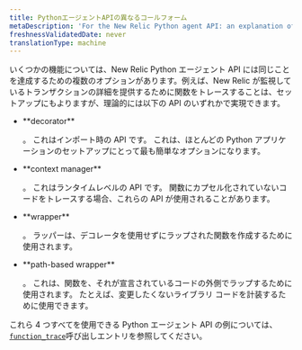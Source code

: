 ```yaml
---
title: PythonエージェントAPIの異なるコールフォーム
metaDescription: 'For the New Relic Python agent API: an explanation of varied call forms for some API functions.'
freshnessValidatedDate: never
translationType: machine
---
```


いくつかの機能については、New Relic Python エージェント API には同じことを達成するための複数のオプションがあります。例えば、New Relic が監視しているトランザクションの詳細を提供するために関数をトレースすることは、セットアップにもよりますが、理論的には以下の API のいずれかで実現できます。

* <DNT>
    **decorator**
  </DNT>

  。 これはインポート時の API です。 これは、ほとんどの Python アプリケーションのセットアップにとって最も簡単なオプションになります。

* <DNT>
    **context manager**
  </DNT>

  。 これはランタイムレベルの API です。 関数にカプセル化されていないコードをトレースする場合、これらの API が使用されることがあります。

* <DNT>
    **wrapper**
  </DNT>

  。 ラッパーは、デコレータを使用せずにラップされた関数を作成するために使用されます。

* <DNT>
    **path-based wrapper**
  </DNT>

  。 これは、関数を、それが宣言されているコードの外側でラップするために使用されます。 たとえば、変更したくないライブラリ コードを計装するために使用できます。

これら 4 つすべてを使用できる Python エージェント API の例については、 [`function_trace`](/docs/agents/python-agent/python-agent-api/function_trace)呼び出しエントリを参照してください。
